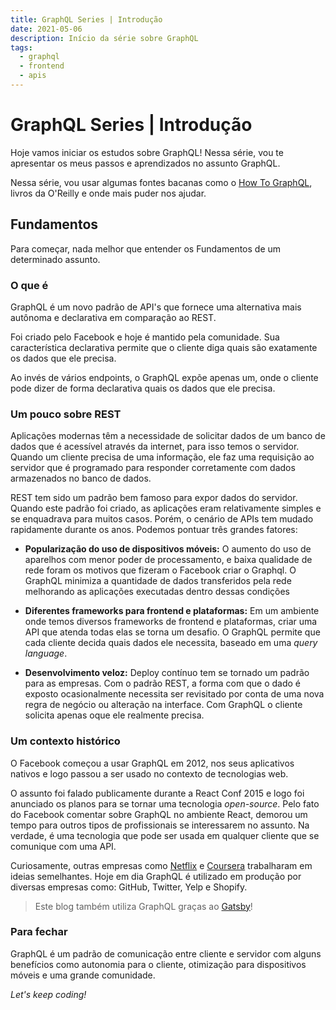 ```yaml
---
title: GraphQL Series | Introdução
date: 2021-05-06
description: Início da série sobre GraphQL
tags:
  - graphql
  - frontend
  - apis
---
```


# GraphQL Series | Introdução

Hoje vamos iniciar os estudos sobre GraphQL! Nessa série, vou te apresentar os meus passos e aprendizados no assunto GraphQL.

Nessa série, vou usar algumas fontes bacanas como o [How To GraphQL](https://www.howtographql.com/), livros da O'Reilly e onde mais puder nos ajudar.

## Fundamentos

Para começar, nada melhor que entender os Fundamentos de um determinado assunto. 

### O que é
GraphQL é um novo padrão de API's que fornece uma alternativa mais autônoma e declarativa em comparação ao REST. 

Foi criado pelo Facebook e hoje é mantido pela comunidade. Sua característica declarativa permite que o cliente diga quais são exatamente os dados que ele precisa.

Ao invés de vários endpoints, o GraphQL expõe apenas um, onde o cliente pode dizer de forma declarativa quais os dados que ele precisa.

### Um pouco sobre REST

Aplicações modernas têm a necessidade de solicitar dados de um banco de dados que é acessível através da internet, para isso temos o servidor.
Quando um cliente precisa de uma informação, ele faz uma requisição ao servidor que é programado para responder corretamente com dados armazenados no banco de dados.

REST tem sido um padrão bem famoso para expor dados do servidor. Quando este padrão foi criado, as aplicações eram relativamente simples e se enquadrava para muitos casos.
Porém, o cenário de APIs tem mudado rapidamente durante os anos. Podemos pontuar três grandes fatores:

- **Popularização do uso de dispositivos móveis:** 
O aumento do uso de aparelhos com menor poder de processamento, e baixa qualidade de rede foram os motivos que fizeram o Facebook criar o Graphql. 
O GraphQL minimiza a quantidade de dados transferidos pela rede melhorando as aplicações executadas dentro dessas condições

- **Diferentes frameworks para frontend e plataformas:**
Em um ambiente onde temos diversos frameworks de frontend e plataformas, criar uma API que atenda todas elas se torna um desafio. O GraphQL permite que cada cliente decida quais dados ele necessita, baseado em uma _query language_.

- **Desenvolvimento veloz:**
Deploy contínuo tem se tornado um padrão para as empresas. Com o padrão REST, a forma com que o dado é exposto ocasionalmente necessita ser revisitado por conta de uma nova regra de negócio ou alteração na interface. Com GraphQL o cliente solicita apenas oque ele realmente precisa.

### Um contexto histórico

O Facebook começou a usar GraphQL em 2012, nos seus aplicativos nativos e logo passou a ser usado no contexto de tecnologias web.

O assunto foi falado publicamente durante a React Conf 2015 e logo foi anunciado os planos para se tornar uma tecnologia _open-source_. 
Pelo fato do Facebook comentar sobre GraphQL no ambiente React, demorou um tempo para outros tipos de profissionais se interessarem no assunto.
Na verdade, é uma tecnologia que pode ser usada em qualquer cliente que se comunique com uma API.

Curiosamente, outras empresas como [Netflix](https://medium.com/netflix-techblog) e [Coursera](https://building.coursera.org/) trabalharam em ideias semelhantes. 
Hoje em dia GraphQL é utilizado em produção por diversas empresas como: GitHub, Twitter, Yelp e Shopify.

> Este blog também utiliza GraphQL graças ao [Gatsby](https://www.gatsbyjs.com/docs/graphql/)!

### Para fechar

GraphQL é um padrão de comunicação entre cliente e servidor com alguns benefícios como autonomia para o cliente, otimização para dispositivos móveis e uma grande comunidade.

*Let's keep coding!*
